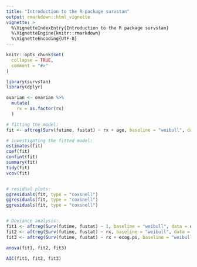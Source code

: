 ```yaml
---
title: "Introduction to the R package survstan"
output: rmarkdown::html_vignette
vignette: >
  %\VignetteIndexEntry{Introduction to the R package survstan}
  %\VignetteEngine{knitr::rmarkdown}
  %\VignetteEncoding{UTF-8}
---
```


```r
knitr::opts_chunk$set(
  collapse = TRUE,
  comment = "#>"
)
```

```r
library(survstan)
library(dplyr)

ovarian <- ovarian %>%
  mutate(
    rx = as.factor(rx)
  )

# fitting the model:
fit <- aftreg(Surv(futime, fustat) ~ rx + age, baseline = "weibull", data = ovarian, init = 0)

# investigating the fitted model:
estimates(fit)
coef(fit)
confint(fit)
summary(fit)
tidy(fit)
vcov(fit)


# residual plots:
ggresiduals(fit, type = "coxsnell")
ggresiduals(fit, type = "coxsnell")
ggresiduals(fit, type = "coxsnell")


# Deviance analysis:
fit1 <- aftreg(Surv(futime, fustat) ~ 1, baseline = "weibull", data = ovarian, init = 0)
fit2 <- aftreg(Surv(futime, fustat) ~ rx, baseline = "weibull", data = ovarian, init = 0)
fit3 <- aftreg(Surv(futime, fustat) ~ rx + ecog.ps, baseline = "weibull", data = ovarian, init = 0)

anova(fit1, fit2, fit3)

AIC(fit1, fit2, fit3)

```
